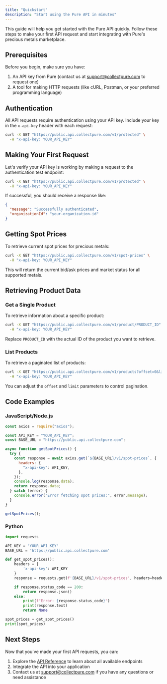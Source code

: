 ```yaml
---
title: "Quickstart"
description: "Start using the Pure API in minutes"
---
```


This guide will help you get started with the Pure API quickly. Follow these steps to make your first API request and start integrating with Pure's precious metals marketplace.

## Prerequisites

Before you begin, make sure you have:

1. An API key from Pure (contact us at [support@collectpure.com](mailto:support@collectpure.com) to request one)
2. A tool for making HTTP requests (like cURL, Postman, or your preferred programming language)

## Authentication

All API requests require authentication using your API key. Include your key in the `x-api-key` header with each request:

```bash
curl -X GET "https://public.api.collectpure.com/v1/protected" \
  -H "x-api-key: YOUR_API_KEY"
```

## Making Your First Request

Let's verify your API key is working by making a request to the authentication test endpoint:

```bash
curl -X GET "https://public.api.collectpure.com/v1/protected" \
  -H "x-api-key: YOUR_API_KEY"
```

If successful, you should receive a response like:

```json
{
  "message": "Successfully authenticated",
  "organizationId": "your-organization-id"
}
```

## Getting Spot Prices

To retrieve current spot prices for precious metals:

```bash
curl -X GET "https://public.api.collectpure.com/v1/spot-prices" \
  -H "x-api-key: YOUR_API_KEY"
```

This will return the current bid/ask prices and market status for all supported metals.

## Retrieving Product Data

### Get a Single Product

To retrieve information about a specific product:

```bash
curl -X GET "https://public.api.collectpure.com/v1/product/PRODUCT_ID" \
  -H "x-api-key: YOUR_API_KEY"
```

Replace `PRODUCT_ID` with the actual ID of the product you want to retrieve.

### List Products

To retrieve a paginated list of products:

```bash
curl -X GET "https://public.api.collectpure.com/v1/products?offset=0&limit=10" \
  -H "x-api-key: YOUR_API_KEY"
```

You can adjust the `offset` and `limit` parameters to control pagination.

## Code Examples

### JavaScript/Node.js

```javascript
const axios = require("axios");

const API_KEY = "YOUR_API_KEY";
const BASE_URL = "https://public.api.collectpure.com";

async function getSpotPrices() {
  try {
    const response = await axios.get(`${BASE_URL}/v1/spot-prices`, {
      headers: {
        "x-api-key": API_KEY,
      },
    });
    console.log(response.data);
    return response.data;
  } catch (error) {
    console.error("Error fetching spot prices:", error.message);
  }
}

getSpotPrices();
```

### Python

```python
import requests

API_KEY = 'YOUR_API_KEY'
BASE_URL = 'https://public.api.collectpure.com'

def get_spot_prices():
    headers = {
        'x-api-key': API_KEY
    }
    response = requests.get(f'{BASE_URL}/v1/spot-prices', headers=headers)

    if response.status_code == 200:
        return response.json()
    else:
        print(f"Error: {response.status_code}")
        print(response.text)
        return None

spot_prices = get_spot_prices()
print(spot_prices)
```

## Next Steps

Now that you've made your first API requests, you can:

1. Explore the [API Reference](/api-reference/introduction) to learn about all available endpoints
2. Integrate the API into your application
3. Contact us at [support@collectpure.com](mailto:support@collectpure.com) if you have any questions or need assistance
